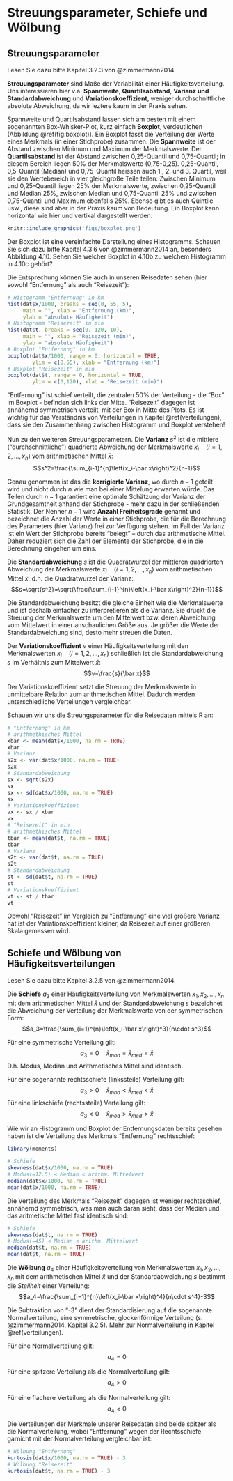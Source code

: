 # Streuungsparameter, Schiefe und Wölbung {#streuung}

## Streuungsparameter

Lesen Sie dazu bitte Kapitel 3.2.3 von @zimmermann2014.

**Streuungsparameter** sind Maße der Variabilität einer Häufigkeitsverteilung. Uns interessieren hier v.a. **Spannweite**, **Quartilsabstand**, **Varianz und Standardabweichung** und **Variationskoeffizient**, weniger durchschnittliche absolute Abweichung, da wir leztere kaum in der Praxis sehen.

Spannweite und Quartilsabstand lassen sich am besten mit einem sogenannten Box-Whisker-Plot, kurz einfach **Boxplot**, verdeutlichen (Abbildung \@ref(fig:boxplot)). Ein Boxplot fasst die Verteilung der Werte eines Merkmals (in einer Stichprobe) zusammen. Die **Spannweite** ist der Abstand zwischen Minimum und Maximum der Merkmalswerte. Der **Quartilsabstand** ist der Abstand zwischen 0,25-Quantil und 0,75-Quantil; in diesem Bereich liegen 50% der Merkmalswerte (0,75-0,25). 0,25-Quantil, 0,5-Quantil (Median) und 0,75-Quantil heissen auch 1., 2. und 3. Quartil, weil sie den Wertebereich in vier gleichgroße Teile teilen: Zwischen Minimum und 0,25-Quantil liegen 25% der Merkmalswerte, zwischen 0,25-Quantil und Median 25%, zwischen Median und 0,75-Quantil 25% und zwischen 0,75-Quantil und Maximum ebenfalls 25%. Ebenso gibt es auch Quintile usw., diese sind aber in der Praxis kaum von Bedeutung. Ein Boxplot kann horizontal wie hier und vertikal dargestellt werden.

```r
knitr::include_graphics('figs/boxplot.png')
```

Der Boxplot ist eine vereinfachte Darstellung eines Histogramms. Schauen Sie sich dazu bitte Kapitel 4.3.6 von @zimmermann2014 an, besonders Abbildung 4.10. Sehen Sie welcher Boxplot in 4.10b zu welchem Histogramm in 4.10c gehört?

Die Entsprechung können Sie auch in unseren Reisedaten sehen (hier sowohl "Entfernung" als auch "Reisezeit"):

```r
# Histogramm "Entfernung" in km
hist(dat$x/1000, breaks = seq(0, 55, 5),
     main = "", xlab = "Entfernung (km)", 
     ylab = "absolute Häufigkeit")
# Histogramm "Reisezeit" in min
hist(dat$t, breaks = seq(0, 120, 10),
     main = "", xlab = "Reisezeit (min)", 
     ylab = "absolute Häufigkeit")
# Boxplot "Entfernung" in km
boxplot(dat$x/1000, range = 0, horizontal = TRUE,
        ylim = c(0,55), xlab = "Entfernung (km)")
# Boxplot "Reisezeit" in min
boxplot(dat$t, range = 0, horizontal = TRUE,
        ylim = c(0,120), xlab = "Reisezeit (min)")
```
"Entfernung" ist schief verteilt, die zentralen 50% der Verteilung - die "Box" im Boxplot - befinden sich links der Mitte. "Reisezeit" dagegen ist annähernd symmetrisch verteilt, mit der Box in Mitte des Plots. Es ist wichtig für das Verständnis von Verteilungen in Kapitel \@ref(verteilungen), dass sie den Zusammenhang zwischen Histogramm und Boxplot verstehen!

Nun zu den weiteren Streuungsparametern. Die **Varianz** $s^2$ ist die mittlere ("durchschnittliche") quadrierte Abweichung der Merkmalswerte $x_i\quad\left(i=1, 2, \ldots, x_n\right)$ vom arithmetischen Mittel $\bar x$:
$$s^2=\frac{\sum_{i-1}^{n}\left(x_i-\bar x\right)^2}{n-1}$$

Genau genommen ist das die **korrigierte Varianz**, wo durch $n-1$ geteilt wird und nicht durch $n$ wie man bei einer Mittelung erwarten würde. Das Teilen durch $n-1$ garantiert eine optimale Schätzung der Varianz der Grundgesamtheit anhand der Stichprobe - mehr dazu in der schließenden Statistik. Der Nenner $n-1$ wird **Anzahl Freiheitsgrade** genannt und bezeichnet die Anzahl der Werte in einer Stichprobe, die für die Berechnung des Parameters (hier Varianz) frei zur Verfügung stehen. Im Fall der Varianz ist ein Wert der Stichprobe bereits "belegt" – durch das arithmetische Mittel. Daher reduziert sich die Zahl der Elemente der Stichprobe, die in die Berechnung eingehen um eins.

Die **Standardabweichung** $s$ ist die Quadratwurzel der mittleren quadrierten Abweichung der Merkmalswerte $x_i\quad\left(i=1, 2, \ldots, x_n\right)$ vom arithmetischen Mittel $\bar x$, d.h. die Quadratwurzel der Varianz:
$$s=\sqrt{s^2}=\sqrt{\frac{\sum_{i-1}^{n}\left(x_i-\bar x\right)^2}{n-1}}$$

Die Standardabweichung besitzt die gleiche Einheit wie die Merkmalswerte und ist deshalb einfacher zu interpretieren als die Varianz. Sie drückt die Streuung der Merkmalswerte um den Mittelwert bzw. deren Abweichung vom Mittelwert in einer anschaulichen Größe aus. Je größer die Werte der Standardabweichung sind, desto mehr streuen die Daten.

Der **Variationskoeffizient** $v$ einer Häufigkeitsverteilung mit den Merkmalswerten $x_i\quad\left(i=1, 2, \ldots, x_n\right)$ schließlich ist die Standardabweichung $s$ im Verhältnis zum Mittelwert $\bar x$:
$$v=\frac{s}{\bar x}$$

Der Variationskoeffizient setzt die Streuung der Merkmalswerte in unmittelbare Relation zum arithmetischen Mittel. Dadurch werden unterschiedliche Verteilungen vergleichbar.

Schauen wir uns die Streungsparameter für die Reisedaten mittels R an:

```r
# "Entfernung" in km
# arithmethisches Mittel
xbar <- mean(dat$x/1000, na.rm = TRUE)
xbar
# Varianz
s2x <- var(dat$x/1000, na.rm = TRUE)
s2x
# Standardabweichung
sx <- sqrt(s2x)
sx
sx <- sd(dat$x/1000, na.rm = TRUE)
sx
# Variationskoeffizient
vx <- sx / xbar
vx
# "Reisezeit" in min
# arithmethisches Mittel
tbar <- mean(dat$t, na.rm = TRUE)
tbar
# Varianz
s2t <- var(dat$t, na.rm = TRUE)
s2t
# Standardabweichung
st <- sd(dat$t, na.rm = TRUE)
st
# Variationskoeffizient
vt <- st / tbar
vt
```
Obwohl "Reisezeit" im Vergleich zu "Entfernung" eine viel größere Varianz hat ist der Variationskoeffizient kleiner, da Reisezeit auf einer größeren Skala gemessen wird.

## Schiefe und Wölbung von Häufigkeitsverteilungen

Lesen Sie dazu bitte Kapitel 3.2.5 von @zimmermann2014.

Die **Schiefe** $a_3$ einer Häufigkeitsverteilung von Merkmalswerten $x_1, x_2, \ldots, x_n$ mit dem arithmetischen Mittel $\bar x$ und der Standardabweichung $s$ bezeichnet die Abweichung der Verteilung der Merkmalswerte von der symmetrischen Form:
$$a_3=\frac{\sum_{i=1}^{n}\left(x_i-\bar x\right)^3}{n\cdot s^3}$$

Für eine symmetrische Verteilung gilt:
$$a_3=0\quad \bar x_{mod}=\bar x_{med}=\bar x$$
D.h. Modus, Median und Arithmetisches Mittel sind identisch.

Für eine sogenannte rechtsschiefe (linkssteile) Verteilung gilt:
$$a_3>0\quad \bar x_{mod}<\bar x_{med}<\bar x$$
Für eine linkschiefe (rechtssteile) Verteilung gilt:
$$a_3<0\quad \bar x_{mod}>\bar x_{med}>\bar x$$

Wie wir an Histogramm und Boxplot der Entfernungsdaten bereits gesehen haben ist die Verteilung des Merkmals "Entfernung" rechtsschief:

```r
library(moments)
```
```r
# Schiefe
skewness(dat$x/1000, na.rm = TRUE)
# Modus(=12.5) < Median < arithm. Mittelwert
median(dat$x/1000, na.rm = TRUE)
mean(dat$x/1000, na.rm = TRUE)
```

Die Verteilung des Merkmals "Reisezeit" dagegen ist weniger rechtsschief, annähernd symmetrisch, was man auch daran sieht, dass der Median und das aritmetische Mittel fast identisch sind:

```r
# Schiefe
skewness(dat$t, na.rm = TRUE)
# Modus(=45) < Median < arithm. Mittelwert
median(dat$t, na.rm = TRUE)
mean(dat$t, na.rm = TRUE)
```

Die **Wölbung** $a_4$ einer Häufigkeitsverteilung von Merkmalswerten $x_1, x_2, \ldots, x_n$ mit dem arithmetischen Mittel $\bar x$ und der Standardabweichung $s$ bestimmt die _Steilheit_ einer Verteilung:
$$a_4=\frac{\sum_{i=1}^{n}\left(x_i-\bar x\right)^4}{n\cdot s^4}-3$$

Die Subtraktion von "-3" dient der Standardisierung auf die sogenannte Normalverteilung, eine symmetrische, glockenförmige Verteilung (s. @zimmermann2014, Kapitel 3.2.5). Mehr zur Normalverteilung in Kapitel \@ref(verteilungen).

Für eine Normalverteilung gilt:
$$a_4=0$$

Für eine spitzere Verteilung als die Normalverteilung gilt:
$$a_4>0$$

Für eine flachere Verteilung als die Normalverteilung gilt:
$$a_4<0$$

Die Verteilungen der Merkmale unserer Reisedaten sind beide spitzer als die Normalverteilung, wobei "Entfernung" wegen der Rechtsschiefe garnicht mit der Normalverteilung vergleichbar ist:

```r
# Wölbung "Entfernung"
kurtosis(dat$x/1000, na.rm = TRUE) - 3
# Wölbung "Reisezeit"
kurtosis(dat$t, na.rm = TRUE) - 3
```

